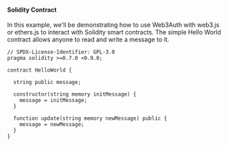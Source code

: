 #### Solidity Contract

In this example, we'll be demonstrating how to use Web3Auth with web3.js or ethers.js to interact with Solidity smart contracts. The simple Hello
World contract allows anyone to read and write a message to it.

```tsx
// SPDX-License-Identifier: GPL-3.0
pragma solidity >=0.7.0 <0.9.0;

contract HelloWorld {

  string public message;

  constructor(string memory initMessage) {
    message = initMessage;
  }

  function update(string memory newMessage) public {
    message = newMessage;
  }
}
```
